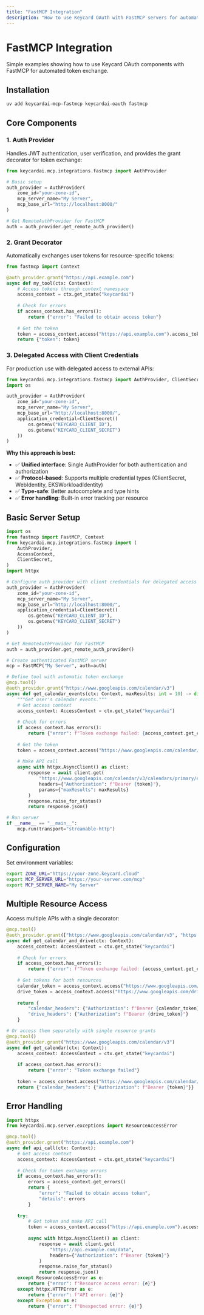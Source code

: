 ```yaml
---
title: "FastMCP Integration"
description: "How to use Keycard OAuth with FastMCP servers for automated token exchange"
---
```


# FastMCP Integration

Simple examples showing how to use Keycard OAuth components with FastMCP for automated token exchange.

## Installation

```bash
uv add keycardai-mcp-fastmcp keycardai-oauth fastmcp
```

## Core Components

### 1. Auth Provider

Handles JWT authentication, user verification, and provides the grant decorator for token exchange:

```python
from keycardai.mcp.integrations.fastmcp import AuthProvider

# Basic setup
auth_provider = AuthProvider(
    zone_id="your-zone-id",
    mcp_server_name="My Server",
    mcp_base_url="http://localhost:8000/"
)

# Get RemoteAuthProvider for FastMCP
auth = auth_provider.get_remote_auth_provider()
```

### 2. Grant Decorator

Automatically exchanges user tokens for resource-specific tokens:

```python
from fastmcp import Context

@auth_provider.grant("https://api.example.com")
async def my_tool(ctx: Context):
    # Access tokens through context namespace
    access_context = ctx.get_state("keycardai")
    
    # Check for errors
    if access_context.has_errors():
        return {"error": "Failed to obtain access token"}
    
    # Get the token
    token = access_context.access("https://api.example.com").access_token
    return {"token": token}
```

### 3. Delegated Access with Client Credentials

For production use with delegated access to external APIs:

```python
from keycardai.mcp.integrations.fastmcp import AuthProvider, ClientSecret, BasicAuth
import os

auth_provider = AuthProvider(
    zone_id="your-zone-id",
    mcp_server_name="My Server",
    mcp_base_url="http://localhost:8000/",
    application_credential=ClientSecret((
        os.getenv("KEYCARD_CLIENT_ID"),
        os.getenv("KEYCARD_CLIENT_SECRET")
    ))
)
```

**Why this approach is best:**

- ✅ **Unified interface**: Single AuthProvider for both authentication and authorization
- ✅ **Protocol-based**: Supports multiple credential types (ClientSecret, WebIdentity, EKSWorkloadIdentity)
- ✅ **Type-safe**: Better autocomplete and type hints
- ✅ **Error handling**: Built-in error tracking per resource

## Basic Server Setup

```python
import os
from fastmcp import FastMCP, Context
from keycardai.mcp.integrations.fastmcp import (
    AuthProvider,
    AccessContext,
    ClientSecret,
)
import httpx

# Configure auth provider with client credentials for delegated access
auth_provider = AuthProvider(
    zone_id="your-zone-id",
    mcp_server_name="My Server",
    mcp_base_url="http://localhost:8000/",
    application_credential=ClientSecret((
        os.getenv("KEYCARD_CLIENT_ID"),
        os.getenv("KEYCARD_CLIENT_SECRET")
    ))
)

# Get RemoteAuthProvider for FastMCP
auth = auth_provider.get_remote_auth_provider()

# Create authenticated FastMCP server
mcp = FastMCP("My Server", auth=auth)

# Define tool with automatic token exchange
@mcp.tool()
@auth_provider.grant("https://www.googleapis.com/calendar/v3")
async def get_calendar_events(ctx: Context, maxResults: int = 10) -> dict:
    """Get user's calendar events."""
    # Get access context
    access_context: AccessContext = ctx.get_state("keycardai")
    
    # Check for errors
    if access_context.has_errors():
        return {"error": f"Token exchange failed: {access_context.get_errors()}"}
    
    # Get the token
    token = access_context.access("https://www.googleapis.com/calendar/v3").access_token
    
    # Make API call
    async with httpx.AsyncClient() as client:
        response = await client.get(
            "https://www.googleapis.com/calendar/v3/calendars/primary/events",
            headers={"Authorization": f"Bearer {token}"},
            params={"maxResults": maxResults}
        )
        response.raise_for_status()
        return response.json()

# Run server
if __name__ == "__main__":
    mcp.run(transport="streamable-http")
```

## Configuration

Set environment variables:

```bash
export ZONE_URL="https://your-zone.keycard.cloud"
export MCP_SERVER_URL="https://your-server.com/mcp"
export MCP_SERVER_NAME="My Server"
```

## Multiple Resource Access

Access multiple APIs with a single decorator:

```python
@mcp.tool()
@auth_provider.grant(["https://www.googleapis.com/calendar/v3", "https://www.googleapis.com/drive/v3"])
async def get_calendar_and_drive(ctx: Context):
    access_context: AccessContext = ctx.get_state("keycardai")
    
    # Check for errors
    if access_context.has_errors():
        return {"error": f"Token exchange failed: {access_context.get_errors()}"}
    
    # Get tokens for both resources
    calendar_token = access_context.access("https://www.googleapis.com/calendar/v3").access_token
    drive_token = access_context.access("https://www.googleapis.com/drive/v3").access_token
    
    return {
        "calendar_headers": {"Authorization": f"Bearer {calendar_token}"},
        "drive_headers": {"Authorization": f"Bearer {drive_token}"}
    }

# Or access them separately with single resource grants
@mcp.tool()
@auth_provider.grant("https://www.googleapis.com/calendar/v3")
async def get_calendar(ctx: Context):
    access_context: AccessContext = ctx.get_state("keycardai")
    
    if access_context.has_errors():
        return {"error": "Token exchange failed"}
    
    token = access_context.access("https://www.googleapis.com/calendar/v3").access_token
    return {"calendar_headers": {"Authorization": f"Bearer {token}"}}
```

## Error Handling

```python
import httpx
from keycardai.mcp.server.exceptions import ResourceAccessError

@mcp.tool()
@auth_provider.grant("https://api.example.com")
async def api_call(ctx: Context):
    # Get access context
    access_context: AccessContext = ctx.get_state("keycardai")
    
    # Check for token exchange errors
    if access_context.has_errors():
        errors = access_context.get_errors()
        return {
            "error": "Failed to obtain access token",
            "details": errors
        }
    
    try:
        # Get token and make API call
        token = access_context.access("https://api.example.com").access_token
        
        async with httpx.AsyncClient() as client:
            response = await client.get(
                "https://api.example.com/data",
                headers={"Authorization": f"Bearer {token}"}
            )
            response.raise_for_status()
            return response.json()
    except ResourceAccessError as e:
        return {"error": f"Resource access error: {e}"}
    except httpx.HTTPError as e:
        return {"error": f"API error: {e}"}
    except Exception as e:
        return {"error": f"Unexpected error: {e}"}
```

